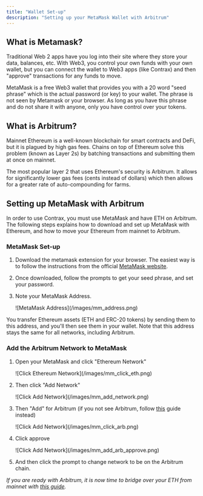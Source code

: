 ```yaml
---
title: "Wallet Set-up"
description: "Setting up your MetaMask Wallet with Arbitrum"
---
```


## What is Metamask?

Traditional Web 2 apps have you log into their site where they store your data, balances, etc. With Web3, you control your own funds with your own wallet, but you can connect the wallet to Web3 apps (like Contrax) and then "approve" transactions for any funds to move.

MetaMask is a free Web3 wallet that provides you with a 20 word "seed phrase" which is the actual password (or key) to your wallet. The phrase is not seen by Metamask or your browser. As long as you have this phrase and do not share it with anyone, only you have control over your tokens.

## What is Arbitrum?

Mainnet Ethereum is a well-known blockchain for smart contracts and DeFi, but it is plagued by high gas fees. Chains on top of Ethereum solve this problem (known as Layer 2s) by batching transactions and submitting them at once on mainnet.

The most popular layer 2 that uses Ethereum's security is Arbitrum. It allows for significantly lower gas fees (cents instead of dollars) which then allows for a greater rate of auto-compounding for farms.

## Setting up MetaMask with Arbitrum

In order to use Contrax, you must use MetaMask and have ETH on Arbitrum. The following steps explains how to download and set up MetaMask with Ethereum, and how to move your Ethereum from mainnet to Arbitrum.

### MetaMask Set-up

1. Download the metamask extension for your browser. The easiest way is to follow the instructions from the official [MetaMask website](https://metamask.io/download/).

2. Once downloaded, follow the prompts to get your seed phrase, and set your password.

3. Note your MetaMask Address.
   <Frame>![MetaMask Address](/images/mm_address.png)</Frame>

You transfer Ethereum assets (ETH and ERC-20 tokens) by sending them to this address, and you'll then see them in your wallet. Note that this address stays the same for all networks, including Arbitrum.

### Add the Arbitrum Network to MetaMask

1. Open your MetaMask and click "Ethereum Network"

   <Frame>![Click Ethereum Network](/images/mm_click_eth.png)</Frame>

2. Then click "Add Network"

   <Frame>![Click Add Network](/images/mm_add_network.png)</Frame>

3. Then "Add" for Arbitrum (if you not see Arbitrum, follow [this](https://www.yadawallets.com/how-to-add-arbitrum-to-metamask/) guide instead)

   <Frame>![Click Add Network](/images/mm_click_arb.png)</Frame>

4. Click approve

   <Frame>![Click Add Network](/images/mm_add_arb_approve.png)</Frame>

5. And then click the prompt to change network to be on the Arbitrum chain.

_If you are ready with Arbitrum, it is now time to bridge over your ETH from mainnet with [this guide](../start/bridge)._
